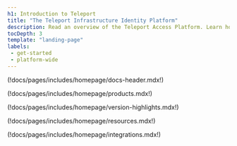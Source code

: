 ```yaml
---
h1: Introduction to Teleport
title: "The Teleport Infrastructure Identity Platform"
description: Read an overview of the Teleport Access Platform. Learn how to implement Zero Trust Security across all your infrastructure for enhanced protection and streamlined access control.
tocDepth: 3
template: "landing-page"
labels:
 - get-started
 - platform-wide
---
```


(!docs/pages/includes/homepage/docs-header.mdx!)

(!docs/pages/includes/homepage/products.mdx!)

(!docs/pages/includes/homepage/version-highlights.mdx!)

(!docs/pages/includes/homepage/resources.mdx!)

(!docs/pages/includes/homepage/integrations.mdx!)